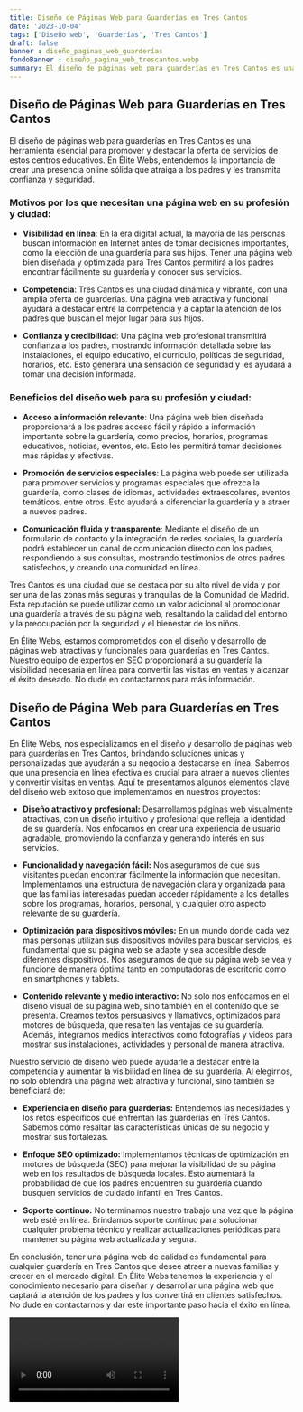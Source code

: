 ```yaml
---
title: Diseño de Páginas Web para Guarderías en Tres Cantos
date: '2023-10-04'
tags: ['Diseño web', 'Guarderías', 'Tres Cantos']
draft: false
banner : diseño_paginas_web_guarderías
fondoBanner : diseño_pagina_web_trescantos.webp
summary: El diseño de páginas web para guarderías en Tres Cantos es una herramienta esencial para promover y destacar la oferta de servicios de estos centros educativos. En Élite Webs, entendemos la importancia de crear una presencia online sólida que atraiga a los padres y les transmita confianza y seguridad.
---
```


## Diseño de Páginas Web para Guarderías en Tres Cantos

El diseño de páginas web para guarderías en Tres Cantos es una herramienta esencial para promover y destacar la oferta de servicios de estos centros educativos. En Élite Webs, entendemos la importancia de crear una presencia online sólida que atraiga a los padres y les transmita confianza y seguridad.

### Motivos por los que necesitan una página web en su profesión y ciudad:

- **Visibilidad en línea**: En la era digital actual, la mayoría de las personas buscan información en Internet antes de tomar decisiones importantes, como la elección de una guardería para sus hijos. Tener una página web bien diseñada y optimizada para Tres Cantos permitirá a los padres encontrar fácilmente su guardería y conocer sus servicios.

- **Competencia**: Tres Cantos es una ciudad dinámica y vibrante, con una amplia oferta de guarderías. Una página web atractiva y funcional ayudará a destacar entre la competencia y a captar la atención de los padres que buscan el mejor lugar para sus hijos.

- **Confianza y credibilidad**: Una página web profesional transmitirá confianza a los padres, mostrando información detallada sobre las instalaciones, el equipo educativo, el currículo, políticas de seguridad, horarios, etc. Esto generará una sensación de seguridad y les ayudará a tomar una decisión informada.

### Beneficios del diseño web para su profesión y ciudad:

- **Acceso a información relevante**: Una página web bien diseñada proporcionará a los padres acceso fácil y rápido a información importante sobre la guardería, como precios, horarios, programas educativos, noticias, eventos, etc. Esto les permitirá tomar decisiones más rápidas y efectivas.

- **Promoción de servicios especiales**: La página web puede ser utilizada para promover servicios y programas especiales que ofrezca la guardería, como clases de idiomas, actividades extraescolares, eventos temáticos, entre otros. Esto ayudará a diferenciar la guardería y a atraer a nuevos padres.

- **Comunicación fluida y transparente**: Mediante el diseño de un formulario de contacto y la integración de redes sociales, la guardería podrá establecer un canal de comunicación directo con los padres, respondiendo a sus consultas, mostrando testimonios de otros padres satisfechos, y creando una comunidad en línea.

Tres Cantos es una ciudad que se destaca por su alto nivel de vida y por ser una de las zonas más seguras y tranquilas de la Comunidad de Madrid. Esta reputación se puede utilizar como un valor adicional al promocionar una guardería a través de su página web, resaltando la calidad del entorno y la preocupación por la seguridad y el bienestar de los niños.

En Élite Webs, estamos comprometidos con el diseño y desarrollo de páginas web atractivas y funcionales para guarderías en Tres Cantos. Nuestro equipo de expertos en SEO proporcionará a su guardería la visibilidad necesaria en línea para convertir las visitas en ventas y alcanzar el éxito deseado. No dude en contactarnos para más información.

<GifSeo />

<Cta />

## Diseño de Página Web para Guarderías en Tres Cantos

En Élite Webs, nos especializamos en el diseño y desarrollo de páginas web para guarderías en Tres Cantos, brindando soluciones únicas y personalizadas que ayudarán a su negocio a destacarse en línea. Sabemos que una presencia en línea efectiva es crucial para atraer a nuevos clientes y convertir visitas en ventas. Aquí te presentamos algunos elementos clave del diseño web exitoso que implementamos en nuestros proyectos:

- **Diseño atractivo y profesional:** Desarrollamos páginas web visualmente atractivas, con un diseño intuitivo y profesional que refleja la identidad de su guardería. Nos enfocamos en crear una experiencia de usuario agradable, promoviendo la confianza y generando interés en sus servicios.

- **Funcionalidad y navegación fácil:** Nos aseguramos de que sus visitantes puedan encontrar fácilmente la información que necesitan. Implementamos una estructura de navegación clara y organizada para que las familias interesadas puedan acceder rápidamente a los detalles sobre los programas, horarios, personal, y cualquier otro aspecto relevante de su guardería.

- **Optimización para dispositivos móviles:** En un mundo donde cada vez más personas utilizan sus dispositivos móviles para buscar servicios, es fundamental que su página web se adapte y sea accesible desde diferentes dispositivos. Nos aseguramos de que su página web se vea y funcione de manera óptima tanto en computadoras de escritorio como en smartphones y tablets.

- **Contenido relevante y medio interactivo:** No solo nos enfocamos en el diseño visual de su página web, sino también en el contenido que se presenta. Creamos textos persuasivos y llamativos, optimizados para motores de búsqueda, que resalten las ventajas de su guardería. Además, integramos medios interactivos como fotografías y videos para mostrar sus instalaciones, actividades y personal de manera atractiva.

Nuestro servicio de diseño web puede ayudarle a destacar entre la competencia y aumentar la visibilidad en línea de su guardería. Al elegirnos, no solo obtendrá una página web atractiva y funcional, sino también se beneficiará de:

- **Experiencia en diseño para guarderías:** Entendemos las necesidades y los retos específicos que enfrentan las guarderías en Tres Cantos. Sabemos cómo resaltar las características únicas de su negocio y mostrar sus fortalezas.

- **Enfoque SEO optimizado:** Implementamos técnicas de optimización en motores de búsqueda (SEO) para mejorar la visibilidad de su página web en los resultados de búsqueda locales. Esto aumentará la probabilidad de que los padres encuentren su guardería cuando busquen servicios de cuidado infantil en Tres Cantos.

- **Soporte continuo:** No terminamos nuestro trabajo una vez que la página web esté en línea. Brindamos soporte continuo para solucionar cualquier problema técnico y realizar actualizaciones periódicas para mantener su página web actualizada y segura.

En conclusión, tener una página web de calidad es fundamental para cualquier guardería en Tres Cantos que desee atraer a nuevas familias y crecer en el mercado digital. En Élite Webs tenemos la experiencia y el conocimiento necesario para diseñar y desarrollar una página web que captará la atención de los padres y los convertirá en clientes satisfechos. No dude en contactarnos y dar este importante paso hacia el éxito en línea.

<Video />

<CtaBot job='Guarderías' city='Tres Cantos'/>

<Gmaps query='Tres Cantos+españa+maps' />